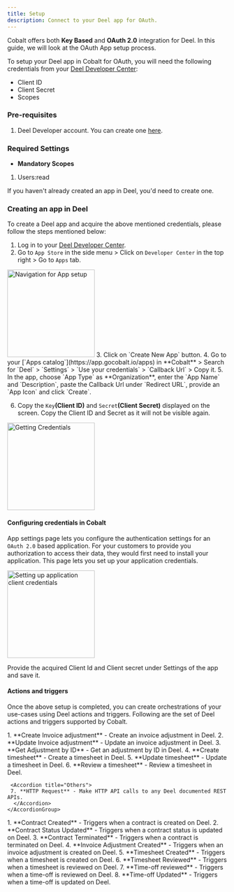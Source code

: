 ```yaml
---
title: Setup
description: Connect to your Deel app for OAuth.
---
```

Cobalt offers both **Key Based** and **OAuth 2.0** integration for Deel. In this guide, we will look at the OAuth App setup process.

To setup your Deel app in Cobalt for OAuth, you will need the following credentials from your [Deel Developer Center](https://app.deel.com/developer-center/apps):
- Client ID
- Client Secret
- Scopes

### Pre-requisites

1. Deel Developer account. You can create one [here](https://app.deel.com/signup).

### Required Settings

* **Mandatory Scopes** 
1. Users:read

<Info>If you haven't already created an app in Deel, you'd need to create one.</Info>

### Creating an app in Deel

To create a Deel app and acquire the above mentioned credentials, please follow the steps mentioned below:

1. Log in to your [Deel Developer Center](https://app.deel.com/developer-center/apps).
2. Go to `App Store` in the side menu > Click on `Developer Center` in the top right > Go to `Apps` tab.
<img height="200" src="/images/Deel/deel_navigation.png" alt="Navigation for App setup"/>
3. Click on `Create New App` button.
4. Go to your [`Apps catalog`](https://app.gocobalt.io/apps) in **Cobalt** > Search for `Deel` > `Settings` > `Use your credentials` > `Callback Url` > Copy it.
5. In the app, choose `App Type` as **Organization**, enter the `App Name` and `Description`, paste the Callback Url under `Redirect URL`, provide an `App Icon` and click `Create`.

6. Copy the `Key`**(Client ID)** and `Secret`**(Client Secret)** displayed on the screen.
<Info> Copy the Client ID and Secret as it will not be visible again.</Info>
<img height="200" src="/images/Deel/deel_credentials.png" alt="Getting Credentials"/>

#### Configuring credentials in Cobalt
App settings page lets you configure the authentication settings for an `OAuth 2.0` based application. For your customers to provide you authorization to access their data,
they would first need to install your application. This page lets you set up your application credentials.

<img height="200" src="/images/Deel/deel_cobalt.png" alt="Setting up application client credentials"/>

Provide the acquired Client Id and Client secret under Settings of the app and save it.

#### Actions and triggers
Once the above setup is completed, you can create orchestrations of your use-cases using Deel actions and triggers. Following are the set of Deel actions and triggers
supported by Cobalt.

<Tabs>
  <Tab title="Actions">
  <AccordionGroup>
  <Accordion title="Adjustments">
     1. **Create Invoice adjustment** - Create an invoice adjustment in Deel.
     2. **Update Invoice adjustment** - Update an invoice adjustment in Deel.
     3. **Get Adjustment by ID** - Get an adjustment by ID in Deel.
     </Accordion>
     <Accordion title="Timesheets">
     4. **Create timesheet** - Create a timesheet in Deel.
     5. **Update timesheet** - Update a timesheet in Deel.
     6. **Review a timesheet** - Review a timesheet in Deel.
      </Accordion>

     <Accordion title="Others">
     7. **HTTP Request** - Make HTTP API calls to any Deel documented REST APIs.
      </Accordion>
    </AccordionGroup>
  </Tab>
  
  <Tab title="Triggers">
         1. **Contract Created** - Triggers when a contract is created on Deel.
         2. **Contract Status Updated** - Triggers when a contract status is updated on Deel.
         3. **Contract Terminated** - Triggers when a contract is terminated on Deel.
         4. **Invoice Adjustment Created** - Triggers when an invoice adjustment is created on Deel.
         5. **Timesheet Created** - Triggers when a timesheet is created on Deel.
         6. **Timesheet Reviewed** - Triggers when a timesheet is reviewed on Deel.
         7. **Time-off reviewed** - Triggers when a time-off is reviewed on Deel.
         8. **Time-off Updated** - Triggers when a time-off is updated on Deel.
  </Tab>
</Tabs>
